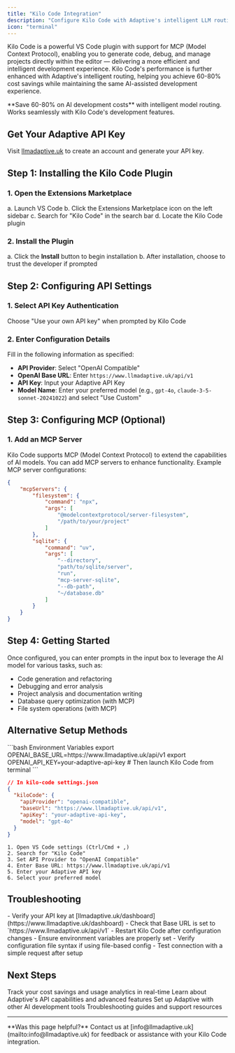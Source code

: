 ```yaml
---
title: "Kilo Code Integration"
description: "Configure Kilo Code with Adaptive's intelligent LLM routing for 60-80% cost savings"
icon: "terminal"
---
```


Kilo Code is a powerful VS Code plugin with support for MCP (Model Context Protocol), enabling you to generate code, debug, and manage projects directly within the editor — delivering a more efficient and intelligent development experience. Kilo Code's performance is further enhanced with Adaptive's intelligent routing, helping you achieve 60-80% cost savings while maintaining the same AI-assisted development experience.

<Tip>
**Save 60-80% on AI development costs** with intelligent model routing. Works seamlessly with Kilo Code's development features.
</Tip>

## Get Your Adaptive API Key

Visit [llmadaptive.uk](https://www.llmadaptive.uk) to create an account and generate your API key.

## Step 1: Installing the Kilo Code Plugin

### 1. Open the Extensions Marketplace
a. Launch VS Code
b. Click the Extensions Marketplace icon on the left sidebar
c. Search for "Kilo Code" in the search bar
d. Locate the Kilo Code plugin

### 2. Install the Plugin
a. Click the **Install** button to begin installation
b. After installation, choose to trust the developer if prompted

## Step 2: Configuring API Settings

### 1. Select API Key Authentication
Choose "Use your own API key" when prompted by Kilo Code

### 2. Enter Configuration Details
Fill in the following information as specified:

- **API Provider**: Select "OpenAI Compatible"
- **OpenAI Base URL**: Enter `https://www.llmadaptive.uk/api/v1`
- **API Key**: Input your Adaptive API Key
- **Model Name**: Enter your preferred model (e.g., `gpt-4o`, `claude-3-5-sonnet-20241022`) and select "Use Custom"

## Step 3: Configuring MCP (Optional)

### 1. Add an MCP Server
Kilo Code supports MCP (Model Context Protocol) to extend the capabilities of AI models. You can add MCP servers to enhance functionality. Example MCP server configurations:

```json
{
    "mcpServers": {
        "filesystem": {
            "command": "npx",
            "args": [
                "@modelcontextprotocol/server-filesystem",
                "/path/to/your/project"
            ]
        },
        "sqlite": {
            "command": "uv",
            "args": [
                "--directory",
                "path/to/sqlite/server",
                "run",
                "mcp-server-sqlite",
                "--db-path",
                "~/database.db"
            ]
        }
    }
}
```

## Step 4: Getting Started

Once configured, you can enter prompts in the input box to leverage the AI model for various tasks, such as:

- Code generation and refactoring
- Debugging and error analysis
- Project analysis and documentation writing
- Database query optimization (with MCP)
- File system operations (with MCP)

## Alternative Setup Methods

<CodeGroup>
```bash Environment Variables
export OPENAI_BASE_URL=https://www.llmadaptive.uk/api/v1
export OPENAI_API_KEY=your-adaptive-api-key
# Then launch Kilo Code from terminal
```

```json Configuration File
// In kilo-code settings.json
{
  "kiloCode": {
    "apiProvider": "openai-compatible",
    "baseUrl": "https://www.llmadaptive.uk/api/v1",
    "apiKey": "your-adaptive-api-key",
    "model": "gpt-4o"
  }
}
```

```text Manual Configuration
1. Open VS Code settings (Ctrl/Cmd + ,)
2. Search for "Kilo Code"
3. Set API Provider to "OpenAI Compatible"
4. Enter Base URL: https://www.llmadaptive.uk/api/v1
5. Enter your Adaptive API key
6. Select your preferred model
```
</CodeGroup>

## Troubleshooting

<AccordionGroup>
<Accordion title="Connection Issues" icon="wifi-off">
- Verify your API key at [llmadaptive.uk/dashboard](https://www.llmadaptive.uk/dashboard)
- Check that Base URL is set to `https://www.llmadaptive.uk/api/v1`
- Restart Kilo Code after configuration changes
</Accordion>

<Accordion title="Configuration Errors" icon="gear">
- Ensure environment variables are properly set
- Verify configuration file syntax if using file-based config
- Test connection with a simple request after setup
</Accordion>
</AccordionGroup>

## Next Steps

<CardGroup cols={2}>
  <Card
    title="Monitor Usage & Savings"
    href="https://www.llmadaptive.uk/dashboard"
    icon="chart-line"
    cta="View Dashboard"
  >
    Track your cost savings and usage analytics in real-time
  </Card>
  <Card
    title="API Documentation"
    href="/api-reference/chat-completions"
    icon="book"
    cta="View API Docs"
  >
    Learn about Adaptive's API capabilities and advanced features
  </Card>
  <Card
    title="Other Tools"
    href="/developer-tools/claude-code"
    icon="code"
    cta="Explore Tools"
  >
    Set up Adaptive with other AI development tools
  </Card>
  <Card
    title="Get Support"
    href="/troubleshooting"
    icon="life-ring"
    cta="Get Help"
  >
    Troubleshooting guides and support resources
  </Card>
</CardGroup>

---

<Note>
**Was this page helpful?** Contact us at [info@llmadaptive.uk](mailto:info@llmadaptive.uk) for feedback or assistance with your Kilo Code integration.
</Note>
